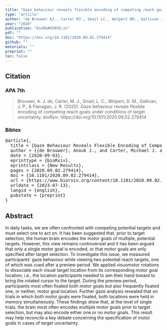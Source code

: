 ```yaml
---
title: "Gaze behaviour reveals flexible encoding of competing reach goals under conditions of target uncertainty"
type: "article"
author: "de Brouwer AJ., Carter MJ., Smail LC., Wolpert DM., Gallivan JP., & Flanagan JR."
year: "2020"
publication: "bioR&#43859;iv"
pdf: ""
doi: "https://doi.org/10.1101/2020.09.02.279414"
github: ""
materials: ""
preprint: ""
toc: false
---
```


## Citation

### APA 7th

> Brouwer, A. J. de, Carter, M. J., Smail, L. C., Wolpert, D. M., Gallivan, J. P., & Flanagan, J. R. (2020). Gaze behaviour reveals flexible encoding of competing reach goals under conditions of target uncertainty. *bioRxiv*. https://doi.org/10.1101/2020.09.02.279414

### Bibtex

<pre>
@article{,
  title = {Gaze Behaviour Reveals Flexible Encoding of Competing Reach Goals under Conditions of Target Uncertainty},
  author = {{de Brouwer}, Anouk J., and Carter, Michael J. and Smail, Lauren C. and Wolpert, Daniel M. and Gallivan, Jason P. and Flanagan, J. Randall},
  date = {2020-09-03},
  eprinttype = {bioRxiv},
  eprintclass = {New Results},
  pages = {2020.09.02.279414},
  doi = {10.1101/2020.09.02.279414},
  url = {https://www.biorxiv.org/content/10.1101/2020.09.02.279414v1},
  urldate = {2023-07-13},
  langid = {english},
  pubstate = {preprint}
}
</pre>

## Abstract

In daily tasks, we are often confronted with competing potential targets and must select one to act on. It has been suggested that, prior to target selection, the human brain encodes the motor goals of multiple, potential targets. However, this view remains controversial and it has been argued that only a single motor goal is encoded, or that motor goals are only specified after target selection. To investigate this issue, we measured participants’ gaze behaviour while viewing two potential reach targets, one of which was cued after a preview period. We applied visuomotor rotations to dissociate each visual target location from its corresponding motor goal location; i.e., the location participants needed to aim their hand toward to bring the rotated cursor to the target. During the preview period, participants most often fixated both motor goals but also frequently fixated one, or neither, motor goal location. Further gaze analysis revealed that on trials in which both motor goals were fixated, both locations were held in memory simultaneously. These findings show that, at the level of single trials, the brain most often encodes multiple motor goals prior to target selection, but may also encode either one or no motor goals. This result may help reconcile a key debate concerning the specification of motor goals in cases of target uncertainty.
